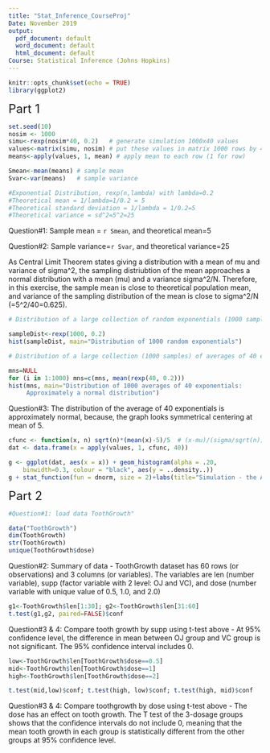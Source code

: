 ---
title: "Stat_Inference_CourseProj"
Date: November 2019
output:
  pdf_document: default
  word_document: default
  html_document: default
Course: Statistical Inference (Johns Hopkins)
---

```{r setup, include=FALSE}
knitr::opts_chunk$set(echo = TRUE)
library(ggplot2)
```
<font size="5">Part 1</font>

```{r}
set.seed(10)
nosim <- 1000
simu<-rexp(nosim*40, 0.2)   # generate simulation 1000x40 values 
values<-matrix(simu, nosim) # put these values in matrix 1000 rows by 40 columns
means<-apply(values, 1, mean) # apply mean to each row (1 for row)

Smean<-mean(means) # sample mean
Svar<-var(means)   # sample variance

#Exponential Distribution, rexp(n,lambda) with lambda=0.2
#Theoretical mean = 1/lambda=1/0.2 = 5
#Theoretical standard deviation = 1/lambda = 1/0.2=5
#Theoretical variance = sd^2=5^2=25
```

Question#1: Sample mean = `r Smean`, and theoretical mean=5


Question#2: Sample variance=`r Svar`, and theoretical variance=25

As Central Limit Theorem states giving a distribution with a mean of mu and variance of sigma^2, the sampling distriubtion of the mean approaches a normal distribution with a mean (mu) and a variance sigma^2/N.  Therefore, in this exercise, the sample mean is close to theoretical population mean, and variance of the sampling distribution of the mean is close to sigma^2/N (=5^2/40=0.625).

```{r}
# Distribution of a large collection of random exponentials (1000 samples)

sampleDist<-rexp(1000, 0.2)
hist(sampleDist, main="Distribution of 1000 random exponentials")

```

```{r}
# Distribution of a large collection (1000 samples) of averages of 40 exponentials

mns=NULL
for (i in 1:1000) mns=c(mns, mean(rexp(40, 0.2)))
hist(mns, main="Distribution of 1000 averages of 40 exponentials:
     Approximately a normal distribution")
```

Question#3: The distribution of the average of 40 exponentials is approximately normal, because, the graph looks symmetrical centering at mean of 5. 

```{r}
cfunc <- function(x, n) sqrt(n)*(mean(x)-5)/5  # (x-mu)/(sigma/sqrt(n))
dat <- data.frame(x = apply(values, 1, cfunc, 40))

g <- ggplot(dat, aes(x = x)) + geom_histogram(alpha = .20, 
	binwidth=0.3, colour = "black", aes(y = ..density..)) 
g + stat_function(fun = dnorm, size = 2)+labs(title="Simulation - the Average of 40 Exponentials: rexp(n, lambda)", x="x (n=40, lambda=0.2, 1000 simulations)")+theme(plot.title=element_text(hjust=0.5))
```

<font size="5">Part 2</font>

```{r}
#Question#1: load data ToothGrowth"

data("ToothGrowth")
dim(ToothGrowth)
str(ToothGrowth)
unique(ToothGrowth$dose)
```

Question#2: Summary of data - ToothGrowth dataset has 60 rows (or observations) and 3 columns (or variables).  The variables are len (number variable), supp (factor variable with 2 level: OJ and VC), and dose (number variable with unique value of 0.5, 1.0, and 2.0)

```{r}
g1<-ToothGrowth$len[1:30]; g2<-ToothGrowth$len[31:60]
t.test(g1,g2, paired=FALSE)$conf
```
Question#3 & 4: Compare tooth growth by supp using t-test above -  At 95% confidence level, the difference in mean between OJ group and VC group is not significant.  The 95% confidence interval includes 0.  

```{r}
low<-ToothGrowth$len[ToothGrowth$dose==0.5]
mid<-ToothGrowth$len[ToothGrowth$dose==1]
high<-ToothGrowth$len[ToothGrowth$dose==2]

t.test(mid,low)$conf; t.test(high, low)$conf; t.test(high, mid)$conf
```
Question#3 & 4: Compare toothgrowth by dose using t-test above - The dose has an effect on tooth growth.  The T test of the 3-dosage groups shows that the confidence intervals do not include 0, meaning that the mean tooth growth in each group is statistically different from the other groups at 95% confidence level.  
